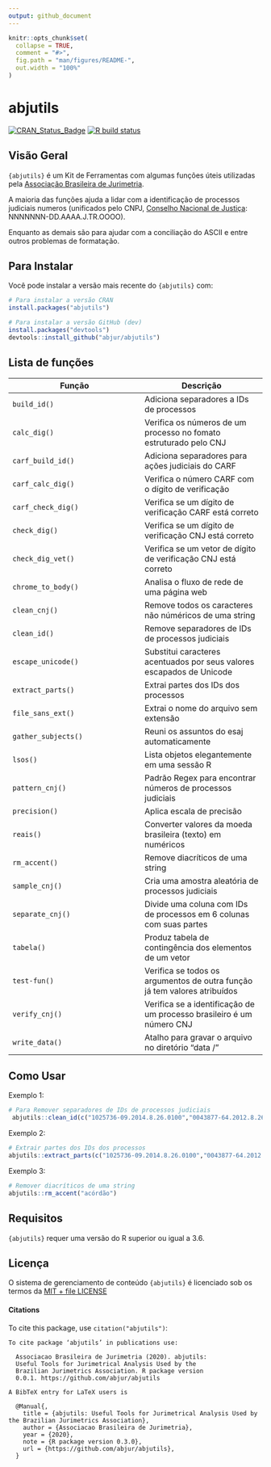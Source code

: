 ```yaml
---
output: github_document
---
```


<!-- README.md is generated from README.Rmd. Please edit that file -->

```r
knitr::opts_chunk$set(
  collapse = TRUE,
  comment = "#>",
  fig.path = "man/figures/README-",
  out.width = "100%"
)
```

# abjutils

<!-- badges: start -->
[![CRAN_Status_Badge](https://www.r-pkg.org/badges/version/abjutils)](https://cran.r-project.org/package=abjutils)
[![R build status](https://github.com/abjur/abjutils/workflows/R-CMD-check/badge.svg)](https://github.com/abjur/abjutils/actions)
<!-- badges: end -->

## Visão Geral 

`{abjutils}` é um Kit de Ferramentas com algumas funções úteis utilizadas pela 
[Associação Brasileira de Jurimetria](https://abj.org.br/). 

A maioria das funções ajuda a lidar com a identificação de processos judiciais 
numeros (unificados pelo CNPJ, [Conselho Nacional de Justiça](https://www.cnj.jus.br/programas-e-acoes/numeracao-unica/documentos/): NNNNNNN-DD.AAAA.J.TR.OOOO).

Enquanto as demais são para ajudar com a conciliação do ASCII e entre outros 
problemas de formatação. 


## Para Instalar

Você pode instalar a versão mais recente do `{abjutils}` com: 

```r
# Para instalar a versão CRAN
install.packages("abjutils")

# Para instalar a versão GitHub (dev)
install.packages("devtools")
devtools::install_github("abjur/abjutils")
```

## Lista de funções 

Função  | Descrição
-------------|------------
`build_id()`   | Adiciona separadores a IDs de processos 
`calc_dig()`   | Verifica os números de um processo no fomato estruturado pelo CNJ 
`carf_build_id()`| Adiciona separadores para ações judiciais do CARF 
`carf_calc_dig()`| Verifica o número CARF com o dígito de verificação
`carf_check_dig()`| Verifica se um dígito de verificação CARF está correto 
`check_dig()`      | Verifica se um dígito de verificação CNJ está correto
`check_dig_vet()`| Verifica se um vetor de dígito de verificação CNJ está correto
`chrome_to_body()`| Analisa o fluxo de rede de uma página web
`clean_cnj()`   | Remove todos os caracteres não núméricos de uma string
`clean_id()`    | Remove separadores de IDs de processos judiciais
`escape_unicode()`| Substitui caracteres acentuados por seus valores escapados de Unicode
`extract_parts()`| Extrai partes dos IDs dos processos 
`file_sans_ext()`| Extrai o nome do arquivo sem extensão
`gather_subjects()`| Reuni os assuntos do esaj automaticamente
`lsos()`        | Lista objetos elegantemente em uma sessão R
`pattern_cnj()` | Padrão Regex para encontrar números de processos judiciais
`precision()`   | Aplica escala de precisão
`reais()`       | Converter valores da moeda brasileira (texto) em numéricos
`rm_accent()`   | Remove diacríticos de uma string
`sample_cnj()`  | Cria uma amostra aleatória de processos judiciais 
`separate_cnj()`| Divide uma coluna com IDs de processos em 6 colunas com suas partes
`tabela()`      | Produz tabela de contingência dos elementos de um vetor
`test-fun()`    | Verifica se todos os argumentos de outra função já tem valores atribuídos
`verify_cnj()`  | Verifica se a identificação de um processo brasileiro é um número CNJ
`write_data()`  | Atalho para gravar o arquivo no diretório "data /"


## Como Usar 

Exemplo 1:

```r
# Para Remover separadores de IDs de processos judiciais
 abjutils::clean_id(c("1025736-09.2014.8.26.0100","0043877-64.2012.8.26.0100","1013689-61.2018.8.26.0100"))

```
Exemplo 2:

```r
# Extrair partes dos IDs dos processos
abjutils::extract_parts(c("1025736-09.2014.8.26.0100","0043877-64.2012.8.26.0100","1013689-61.2018.8.26.0100"))
```
Exemplo 3: 

```r
# Remover diacríticos de uma string
abjutils::rm_accent("acórdão")
```

## Requisitos 

`{abjutils}` requer uma versão do R superior ou igual a 3.6. 

## Licença  

O sistema de gerenciamento de conteúdo `{abjutils}` é licenciado sob os termos da [MIT + file LICENSE](https://github.com/abjur/abjutils/blob/master/LICENSE) 

#### Citations

To cite this package, use `citation("abjutils")`:

```
To cite package ‘abjutils’ in publications use:

  Associacao Brasileira de Jurimetria (2020). abjutils:
  Useful Tools for Jurimetrical Analysis Used by the
  Brazilian Jurimetrics Association. R package version
  0.0.1. https://github.com/abjur/abjutils

A BibTeX entry for LaTeX users is

  @Manual{,
    title = {abjutils: Useful Tools for Jurimetrical Analysis Used by the Brazilian Jurimetrics Association},
    author = {Associacao Brasileira de Jurimetria},
    year = {2020},
    note = {R package version 0.3.0},
    url = {https://github.com/abjur/abjutils},
  }
```
